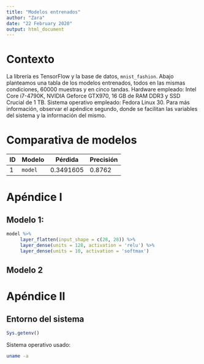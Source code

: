 ```yaml
---
title: "Modelos entrenados"
author: "Zara"
date: "22 February 2020"
output: html_document
---
```


# Contexto

La librería es TensorFlow y la base de datos, `mnist_fashion`. Abajo planteamos una tabla de los modelos entrenados, todos en las mismas condiciones, 60000 muestras y en cinco tandas. Hardware empleado: Intel Core i7-4790K, NVIDIA Geforce GTX970, 16 GB de RAM DDR3 y SSD Crucial de 1 TB. Sistema operativo empleado: Fedora Linux 30. Para más información, observar el apéndice segundo, donde se facilitan las variables del sistema y la información del mismo.

# Comparativa de modelos

|ID|Modelo|Pérdida|Precisión|
|--|------|-------|---------|
|1|`model`|0.3491605|0.8762|

# Apéndice I

## Modelo 1:

```r
model %>%
     layer_flatten(input_shape = c(28, 28)) %>%
     layer_dense(units = 128, activation = 'relu') %>%
     layer_dense(units = 10, activation = 'softmax')
```

## Modelo 2

# Apéndice II

## Entorno del sistema

```r
Sys.getenv()
```

Sistema operativo usado:

```bash
uname -a
```

